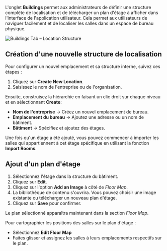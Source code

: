 L'onglet **Buildings** permet aux administrateurs de définir une structure complète de localisation et de télécharger un plan d'étage à afficher dans l'interface de l'application utilisateur. Cela permet aux utilisateurs de naviguer facilement et de localiser les salles dans un espace de bureau physique.

![Buildings Tab – Location Structure](/mnt/data/image.png)

## Création d'une nouvelle structure de localisation

Pour configurer un nouvel emplacement et sa structure interne, suivez ces étapes :

1. Cliquez sur **Create New Location**.
2. Saisissez le nom de l'entreprise ou de l'organisation.

Ensuite, construisez la hiérarchie en faisant un clic droit sur chaque niveau et en sélectionnant **Create**:

* **Nom de l'entreprise** → Créez un nouvel emplacement de bureau.
* **Emplacement du bureau** → Ajoutez une adresse ou un nom de bâtiment.
* **Bâtiment** → Spécifiez et ajoutez des étages.

Une fois qu'un étage a été ajouté, vous pouvez commencer à importer les salles qui appartiennent à cet étage spécifique en utilisant la fonction **Import Rooms**.

## Ajout d'un plan d'étage

1. Sélectionnez l'étage dans la structure du bâtiment.
2. Cliquez sur **Edit**.
3. Cliquez sur l'option **Add an Image** à côté de *Floor Map*.
4. La bibliothèque de contenu s'ouvrira. Vous pouvez choisir une image existante ou télécharger un nouveau plan d'étage.
5. Cliquez sur **Save** pour confirmer.

Le plan sélectionné apparaîtra maintenant dans la section *Floor Map*.

Pour cartographier les positions des salles sur le plan d'étage :

* Sélectionnez **Edit Floor Map**
* Faites glisser et assignez les salles à leurs emplacements respectifs sur le plan.
